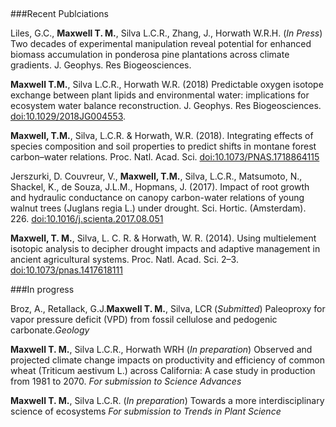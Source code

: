   

&nbsp;   
  
###Recent Publciations

Liles, G.C., **Maxwell T. M.**, Silva L.C.R., Zhang, J., Horwath W.R.H. (*In Press*) Two decades of experimental manipulation reveal potential for enhanced biomass accumulation in ponderosa pine plantations across climate gradients. J. Geophys. Res Biogeosciences.

**Maxwell T.M.**, Silva L.C.R., Horwath W.R. (2018) Predictable oxygen isotope exchange between plant lipids and environmental water: implications for ecosystem water balance reconstruction. J. Geophys. Res Biogeosciences. [doi:10.1029/2018JG004553](https://agupubs.onlinelibrary.wiley.com/doi/abs/10.1029/2018JG004553).

**Maxwell, T.M.**, Silva, L.C.R. & Horwath, W.R. (2018). Integrating effects of species composition and soil properties to predict shifts in montane forest carbon–water relations. Proc. Natl. Acad. Sci. [doi:10.1073/PNAS.1718864115](http://www.pnas.org/content/early/2018/04/13/1718864115.full)

Jerszurki, D. Couvreur, V., **Maxwell, T.M.**, Silva, L.C.R., Matsumoto, N., Shackel, K., de Souza, J.L.M., Hopmans, J. (2017). Impact of root growth and hydraulic conductance on canopy carbon-water relations of young walnut trees (Juglans regia L.) under drought. Sci. Hortic. (Amsterdam). 226. [doi:10.1016/j.scienta.2017.08.051](https://www.sciencedirect.com/science/article/pii/S0304423817305216)

**Maxwell, T. M.**, Silva, L. C. R. & Horwath, W. R. (2014). Using multielement isotopic analysis to decipher drought impacts and adaptive management in ancient agricultural systems. Proc. Natl. Acad. Sci. 2–3. [doi:10.1073/pnas.1417618111](http://www.pnas.org/content/111/45/E4807.full)

###In progress

Broz, A., Retallack, G.J.**Maxwell T. M.**, Silva, LCR (*Submitted*) Paleoproxy for vapor pressure deficit (VPD) from fossil cellulose and pedogenic carbonate.*Geology*  

**Maxwell T. M.**, Silva L.C.R., Horwath WRH (*In preparation*) Observed and projected climate change impacts on productivity and efficiency of common wheat (Triticum aestivum L.) across California: A case study in production from 1981 to 2070. *For submission to Science Advances*

**Maxwell T. M.**, Silva L.C.R. (*In preparation*) Towards a more interdisciplinary science of ecosystems *For submission to Trends in Plant Science*
